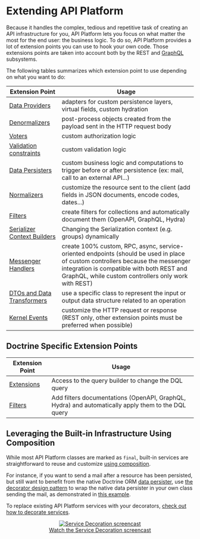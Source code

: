 # Extending API Platform

Because it handles the complex, tedious and repetitive task of creating an API infrastructure for you, API Platform lets you focus on what matter the most for the end user: the business logic.
To do so, API Platform provides a lot of extension points you can use to hook your own code.
Those extensions points are taken into account both by the REST and [GraphQL](graphql.md) subsystems.

The following tables summarizes which extension point to use depending on what you want to do:

| Extension Point                                                                                | Usage                                                                                                                                                                                                                               |
| ---------------------------------------------------------------------------------------------- | ----------------------------------------------------------------------------------------------------------------------------------------------------------------------------------------------------------------------------------- |
| [Data Providers](data-providers.md)                                                            | adapters for custom persistence layers, virtual fields, custom hydration                                                                                                                                                            |
| [Denormalizers](serialization.md)                                                              | post-process objects created from the payload sent in the HTTP request body                                                                                                                                                         |
| [Voters](security.md#hooking-custom-permission-checks-using-voters)                            | custom authorization logic                                                                                                                                                                                                          |
| [Validation constraints](validation.md)                                                        | custom validation logic                                                                                                                                                                                                             |
| [Data Persisters](data-persisters)                                                             | custom business logic and computations to trigger before or after persistence (ex: mail, call to an external API...)                                                                                                                |
| [Normalizers](serialization.md#decorating-a-serializer-and-adding-extra-data)                  | customize the resource sent to the client (add fields in JSON documents, encode codes, dates...)                                                                                                                                    |
| [Filters](filters.md)                                                                          | create filters for collections and automatically document them (OpenAPI, GraphQL, Hydra)                                                                                                                                            |
| [Serializer Context Builders](serialization.md#changing-the-serialization-context-dynamically) | Changing the Serialization context (e.g. groups) dynamically                                                                                                                                                                        |
| [Messenger Handlers](messenger.md)                                                             | create 100% custom, RPC, async, service-oriented endpoints (should be used in place of custom controllers because the messenger integration is compatible with both REST and GraphQL, while custom controllers only work with REST) |
| [DTOs and Data Transformers](dto.md)                                                           | use a specific class to represent the input or output data structure related to an operation                                                                                                                                        |
| [Kernel Events](events.md)                                                                     | customize the HTTP request or response (REST only, other extension points must be preferred when possible)                                                                                                                          |

## Doctrine Specific Extension Points

| Extension Point                                            | Usage                                                                                              |
| ---------------------------------------------------------- | -------------------------------------------------------------------------------------------------- |
| [Extensions](extensions.md)                                | Access to the query builder to change the DQL query                                                |
| [Filters](filters.md#doctrine-orm-and-mongodb-odm-filters) | Add filters documentations (OpenAPI, GraphQL, Hydra) and automatically apply them to the DQL query |

## Leveraging the Built-in Infrastructure Using Composition

While most API Platform classes are marked as `final`, built-in services are straightforward to reuse and customize [using composition](https://en.wikipedia.org/wiki/Composition_over_inheritance).

For instance, if you want to send a mail after a resource has been persisted, but still want to benefit from the native Doctrine ORM [data persister](data-persisters.md), use [the decorator design pattern](https://en.wikipedia.org/wiki/Decorator_pattern#PHP) to wrap the native data persister in your own class sending the mail, as demonstrated in [this example](data-persisters.md#decorating-the-built-in-data-persisters).

To replace existing API Platform services with your decorators, [check out how to decorate services](https://symfony.com/doc/current/service_container/service_decoration.html).

<p align="center" class="symfonycasts"><a href="https://symfonycasts.com/screencast/api-platform-security/service-decoration?cid=apip"><img src="../distribution/images/symfonycasts-player.png" alt="Service Decoration screencast"/><br />Watch the Service Decoration screencast</a></p>
